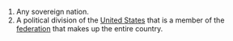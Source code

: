 #Any sovereign nation.
#A political division of the [[United States]] that is a member of the [[federation]] that makes up the entire country.